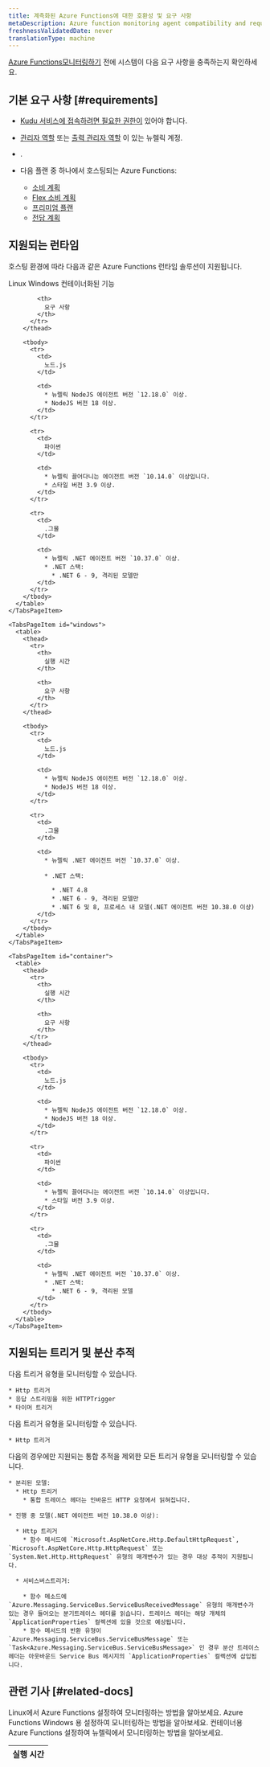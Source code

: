 ```yaml
---
title: 계측화된 Azure Functions에 대한 호환성 및 요구 사항
metaDescription: Azure function monitoring agent compatibility and requirements.
freshnessValidatedDate: never
translationType: machine
---
```


[Azure Functions모니터링하기](/docs/serverless-function-monitoring/azure-function-monitoring/introduction-azure-monitoring/#config) 전에 시스템이 다음 요구 사항을 충족하는지 확인하세요.

## 기본 요구 사항 [#requirements]

* [Kudu 서비스에 접속하려면 필요한 권한이](https://learn.microsoft.com/en-us/azure/app-service/resources-kudu#access-kudu-for-your-app) 있어야 합니다.

* [관리자 역할](/docs/accounts/original-accounts-billing/original-users-roles/users-roles-original-user-model/#roles) 또는 [출력 관리자 역할](/docs/accounts/original-accounts-billing/original-users-roles/users-roles-original-user-model#add-on) 이 있는 뉴렐릭 계정.

* <InlinePopover type="userKey" />.

* 다음 플랜 중 하나에서 호스팅되는 Azure Functions:

  * [소비 계획](https://learn.microsoft.com/en-us/azure/azure-functions/consumption-plan)
  * [Flex 소비 계획](https://learn.microsoft.com/en-us/azure/azure-functions/flex-consumption-plan)
  * [프리미엄 플랜](https://learn.microsoft.com/en-us/azure/azure-functions/functions-premium-plan)
  * [전담 계획](https://learn.microsoft.com/en-us/azure/azure-functions/dedicated-plan)

## 지원되는 런타임

호스팅 환경에 따라 다음과 같은 Azure Functions 런타임 솔루션이 지원됩니다.

<Tabs>
  <TabsBar>
    <TabsBarItem id="linux">Linux</TabsBarItem> <TabsBarItem id="windows">Windows</TabsBarItem> <TabsBarItem id="container">컨테이너화된 기능</TabsBarItem>
  </TabsBar>

  <TabsPages>
    <TabsPageItem id="linux">
      <table>
        <thead>
          <tr>
            <th>
              실행 시간
            </th>

            <th>
              요구 사항
            </th>
          </tr>
        </thead>

        <tbody>
          <tr>
            <td>
              노드.js
            </td>

            <td>
              * 뉴렐릭 NodeJS 에이전트 버전 `12.18.0` 이상.
              * NodeJS 버전 18 이상.
            </td>
          </tr>

          <tr>
            <td>
              파이썬
            </td>

            <td>
              * 뉴렐릭 끌어다니는 에이전트 버전 `10.14.0` 이상입니다.
              * 스타일 버전 3.9 이상.
            </td>
          </tr>

          <tr>
            <td>
              .그물
            </td>

            <td>
              * 뉴렐릭 .NET 에이전트 버전 `10.37.0` 이상.
              * .NET 스택:
                * .NET 6 - 9, 격리된 모델만
            </td>
          </tr>
        </tbody>
      </table>
    </TabsPageItem>

    <TabsPageItem id="windows">
      <table>
        <thead>
          <tr>
            <th>
              실행 시간
            </th>

            <th>
              요구 사항
            </th>
          </tr>
        </thead>

        <tbody>
          <tr>
            <td>
              노드.js
            </td>

            <td>
              * 뉴렐릭 NodeJS 에이전트 버전 `12.18.0` 이상.
              * NodeJS 버전 18 이상.
            </td>
          </tr>

          <tr>
            <td>
              .그물
            </td>

            <td>
              * 뉴렐릭 .NET 에이전트 버전 `10.37.0` 이상.

              * .NET 스택:

                * .NET 4.8
                * .NET 6 - 9, 격리된 모델만
                * .NET 6 및 8, 프로세스 내 모델(.NET 에이전트 버전 10.38.0 이상)
            </td>
          </tr>
        </tbody>
      </table>
    </TabsPageItem>

    <TabsPageItem id="container">
      <table>
        <thead>
          <tr>
            <th>
              실행 시간
            </th>

            <th>
              요구 사항
            </th>
          </tr>
        </thead>

        <tbody>
          <tr>
            <td>
              노드.js
            </td>

            <td>
              * 뉴렐릭 NodeJS 에이전트 버전 `12.18.0` 이상.
              * NodeJS 버전 18 이상.
            </td>
          </tr>

          <tr>
            <td>
              파이썬
            </td>

            <td>
              * 뉴렐릭 끌어다니는 에이전트 버전 `10.14.0` 이상입니다.
              * 스타일 버전 3.9 이상.
            </td>
          </tr>

          <tr>
            <td>
              .그물
            </td>

            <td>
              * 뉴렐릭 .NET 에이전트 버전 `10.37.0` 이상.
              * .NET 스택:
                * .NET 6 - 9, 격리된 모델
            </td>
          </tr>
        </tbody>
      </table>
    </TabsPageItem>
  </TabsPages>
</Tabs>

## 지원되는 트리거 및 분산 추적

<CollapserGroup>
  <Collapser id="node" title="NodeJS의 경우">
    다음 트리거 유형을 모니터링할 수 있습니다.

    * Http 트리거
    * 응답 스트리밍을 위한 HTTPTrigger
    * 타이머 트리거
  </Collapser>

  <Collapser id="python" title="파이썬의 경우">
    다음 트리거 유형을 모니터링할 수 있습니다.

    * Http 트리거
  </Collapser>

  <Collapser id=".net" title=".NET의 경우">
    다음의 경우에만 지원되는 통합 추적을 제외한 모든 트리거 유형을 모니터링할 수 있습니다.

    * 분리된 모델:
      * Http 트리거
        * 통합 트레이스 헤더는 인바운드 HTTP 요청에서 읽혀집니다.

    * 진행 중 모델(.NET 에이전트 버전 10.38.0 이상):

      * Http 트리거
        * 함수 메서드에 `Microsoft.AspNetCore.Http.DefaultHttpRequest`, `Microsoft.AspNetCore.Http.HttpRequest` 또는 `System.Net.Http.HttpRequest` 유형의 매개변수가 있는 경우 대상 추적이 지원됩니다.

      * 서비스버스트리거:

        * 함수 메소드에 `Azure.Messaging.ServiceBus.ServiceBusReceivedMessage` 유형의 매개변수가 있는 경우 들어오는 분기트레이스 헤더를 읽습니다. 트레이스 헤더는 해당 개체의 `ApplicationProperties` 컬렉션에 있을 것으로 예상됩니다.
        * 함수 메서드의 반환 유형이 `Azure.Messaging.ServiceBus.ServiceBusMessage` 또는 `Task<Azure.Messaging.ServiceBus.ServiceBusMessage>` 인 경우 분산 트레이스 헤더는 아웃바운드 Service Bus 메시지의 `ApplicationProperties` 컬렉션에 삽입됩니다.
  </Collapser>
</CollapserGroup>

## 관련 기사 [#related-docs]

<DocTiles>
  <DocTile title="Linux 측정, 사용" path="/docs/serverless-function-monitoring/azure-function-monitoring/linux">
    Linux에서 Azure Functions 설정하여 모니터링하는 방법을 알아보세요.
  </DocTile>

  <DocTile title="Windows 측정, 사용" path="/docs/serverless-function-monitoring/azure-function-monitoring/windows">
    Azure Functions Windows 용 설정하여 모니터링하는 방법을 알아보세요.
  </DocTile>

  <DocTile title="컨테이너 계측" path="/docs/serverless-function-monitoring/azure-function-monitoring/container">
    컨테이너용 Azure Functions 설정하여 뉴렐릭에서 모니터링하는 방법을 알아보세요.
  </DocTile>
</DocTiles>